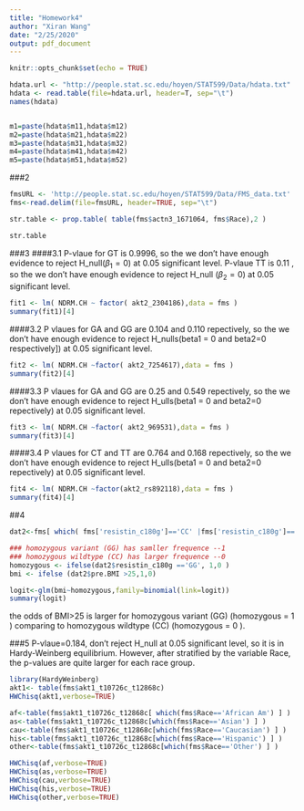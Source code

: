 ```yaml
---
title: "Homework4"
author: "Xiran Wang"
date: "2/25/2020"
output: pdf_document
---
```


```r
knitr::opts_chunk$set(echo = TRUE)
```


```r
hdata.url <- "http://people.stat.sc.edu/hoyen/STAT599/Data/hdata.txt"
hdata <- read.table(file=hdata.url, header=T, sep="\t")
names(hdata)


m1=paste(hdata$m11,hdata$m12)
m2=paste(hdata$m21,hdata$m22)
m3=paste(hdata$m31,hdata$m32)
m4=paste(hdata$m41,hdata$m42)
m5=paste(hdata$m51,hdata$m52)

```


###2
```r
fmsURL <- 'http://people.stat.sc.edu/hoyen/STAT599/Data/FMS_data.txt' 
fms<-read.delim(file=fmsURL, header=TRUE, sep="\t")

str.table <- prop.table( table(fms$actn3_1671064, fms$Race),2 )

str.table

```


###3 
####3.1
P-vlaue for GT is 0.9996, so the we don't have enough evidence to reject H_null$(\beta_1=0)$ at 0.05 significant level.  P-vlaue TT is 0.11 , so the we don't have enough evidence to reject H_null  $(\beta_2=0)$ at 0.05 significant level. 
```r
fit1 <- lm( NDRM.CH ~ factor( akt2_2304186),data = fms )
summary(fit1)[4]
```

####3.2
P vlaues for GA and GG are 0.104  and 0.110 repectively, so the we don't have enough evidence to reject H_nulls(beta1 = 0 and beta2=0 respectively]) at 0.05 significant level. 

```r
fit2 <- lm( NDRM.CH ~factor( akt2_7254617),data = fms )
summary(fit2)[4]
```


####3.3
P vlaues for GA and GG are 0.25  and 0.549 repectively, so the we don't have enough evidence to reject H_ulls(beta1 = 0 and beta2=0 repectively) at 0.05 significant level. 

```r
fit3 <- lm( NDRM.CH ~factor( akt2_969531),data = fms )
summary(fit3)[4]
```


####3.4
P vlaues for CT and TT are 0.764  and 0.168 repectively, so the we don't have enough evidence to reject H_ulls(beta1 = 0 and beta2=0 repectively) at 0.05 significant level. 

```r
fit4 <- lm( NDRM.CH ~factor(akt2_rs892118),data = fms )
summary(fit4)[4]
```





##4
```r
dat2<-fms[ which( fms['resistin_c180g']=='CC' |fms['resistin_c180g']=='GG'),]

### homozygous variant (GG) has samller frequence --1
### homozygous wildtype (CC) has larger frequence --0
homozygous <- ifelse(dat2$resistin_c180g =='GG', 1,0 )
bmi <- ifelse (dat2$pre.BMI >25,1,0)

logit<-glm(bmi~homozygous,family=binomial(link=logit))
summary(logit)
```

the odds of BMI>25 is larger for homozygous variant (GG) (homozygous = 1 ) comparing to  homozygous wildtype (CC) (homozygous = 0 ).

\begin{align*}
log[\frac{p }{1-p}] = -0.294 + 0.007 * homozygous \\
when\ \   homozygous &= 0,\ \  odds = \frac{p}{1-p} = e^{-0.294} =0.745\\
when\ \   homozygous &= 1,\ \  odds = \frac{p}{1-p} = e^{-0.294 + 0.007} = e{-0.287} =0.751\\
\end{align*}

\begin{align*}
where\ \  0 &= homozygous\  wildtype (CC)\\
      1 &= homozygous\  variant (GG) \\
      0 &= (IBM <=25)\\
      1 &= (IBM >25)\\
      P &= probability\ \  of\ \  BMI >25\\
\end{align*}




###5
P-vlaue=0.184, don't reject H_null at 0.05 significant level, so it is in Hardy-Weinberg equilibrium.  However, after stratified by the variable Race, the p-values are quite larger for each race group.
```r
library(HardyWeinberg)
akt1<- table(fms$akt1_t10726c_t12868c)
HWChisq(akt1,verbose=TRUE)
```

```r
af<-table(fms$akt1_t10726c_t12868c[ which(fms$Race=='African Am') ] )
as<-table(fms$akt1_t10726c_t12868c[which(fms$Race=='Asian') ] )
cau<-table(fms$akt1_t10726c_t12868c[which(fms$Race=='Caucasian') ] )
his<-table(fms$akt1_t10726c_t12868c[which(fms$Race=='Hispanic') ] )
other<-table(fms$akt1_t10726c_t12868c[which(fms$Race=='Other') ] )

HWChisq(af,verbose=TRUE)
HWChisq(as,verbose=TRUE)
HWChisq(cau,verbose=TRUE)
HWChisq(his,verbose=TRUE)
HWChisq(other,verbose=TRUE)

```




